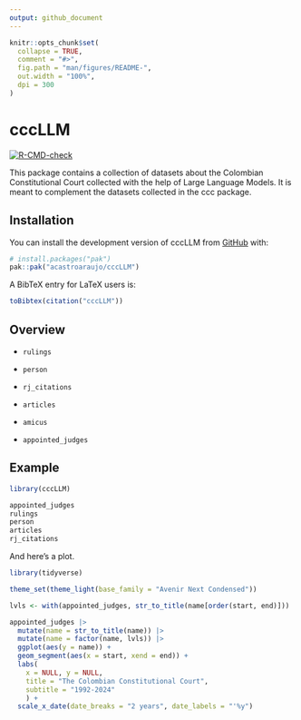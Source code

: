 ```yaml
---
output: github_document
---
```


<!-- README.md is generated from README.Rmd. Please edit that file -->

```r
knitr::opts_chunk$set(
  collapse = TRUE,
  comment = "#>",
  fig.path = "man/figures/README-",
  out.width = "100%",
  dpi = 300
)
```

# cccLLM

<!-- badges: start -->

[![R-CMD-check](https://github.com/acastroaraujo/cccLLM/actions/workflows/R-CMD-check.yaml/badge.svg)](https://github.com/acastroaraujo/cccLLM/actions/workflows/R-CMD-check.yaml)

<!-- badges: end -->

This package contains a collection of datasets about the Colombian Constitutional Court collected with the help of Large Language Models. It is meant to complement the datasets collected in the ccc package.

## Installation

You can install the development version of cccLLM from [GitHub](https://github.com/) with:

``` r
# install.packages("pak")
pak::pak("acastroaraujo/cccLLM")
```

A BibTeX entry for LaTeX users is:

```r
toBibtex(citation("cccLLM"))
```

## Overview

-   `rulings`

-   `person`

-   `rj_citations`

-   `articles`

-   `amicus`

-   `appointed_judges`

## Example

```r
library(cccLLM)

appointed_judges
rulings
person
articles
rj_citations
```

And here's a plot.

```r
library(tidyverse)

theme_set(theme_light(base_family = "Avenir Next Condensed"))

lvls <- with(appointed_judges, str_to_title(name[order(start, end)]))

appointed_judges |>
  mutate(name = str_to_title(name)) |> 
  mutate(name = factor(name, lvls)) |>
  ggplot(aes(y = name)) +
  geom_segment(aes(x = start, xend = end)) +
  labs(
    x = NULL, y = NULL, 
    title = "The Colombian Constitutional Court",
    subtitle = "1992-2024"
    ) + 
  scale_x_date(date_breaks = "2 years", date_labels = "'%y")
```

